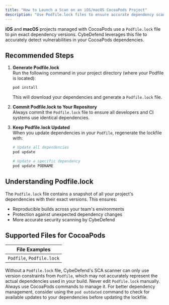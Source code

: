 ```yaml
---
title: "How to Launch a Scan on an iOS/macOS CocoaPods Project"
description: "Use Podfile.lock files to ensure accurate dependency scanning for iOS and macOS projects in CybeDefend."
---
```



**iOS** and **macOS** projects managed with CocoaPods use a `Podfile.lock` file to pin exact dependency versions. CybeDefend leverages this file to accurately detect vulnerabilities in your CocoaPods dependencies.

## Recommended Steps

1. **Generate Podfile.lock**  
   Run the following command in your project directory (where your Podfile is located):
   ```bash
   pod install
   ```
   
   This will download your dependencies and generate a `Podfile.lock` file.

2. **Commit Podfile.lock to Your Repository**  
   Always commit the `Podfile.lock` file to ensure all developers and CI systems use identical dependencies.

3. **Keep Podfile.lock Updated**  
   When you update dependencies in your `Podfile`, regenerate the lockfile with:
   ```bash
   # Update all dependencies
   pod update
   
   # Update a specific dependency
   pod update PODNAME
   ```

<UseLockfiles />

## Understanding Podfile.lock

The `Podfile.lock` file contains a snapshot of all your project's dependencies with their exact versions. This ensures:

- Reproducible builds across your team's environments
- Protection against unexpected dependency changes
- More accurate security scanning by CybeDefend

## Supported Files for CocoaPods

| File Examples      |
|-------------------|
| `Podfile`, `Podfile.lock` |

<Note>
Without a <code>Podfile.lock</code> file, CybeDefend's SCA scanner can only use version constraints from <code>Podfile</code>, which may not accurately represent the actual dependencies used in your build.
</Note>

<Warning>
Never edit <code>Podfile.lock</code> manually. Always use CocoaPods commands to manage it.
</Warning>

<Tip>
For better dependency management, consider using the <code>pod outdated</code> command to check for available updates to your dependencies before updating the lockfile.
</Tip>
